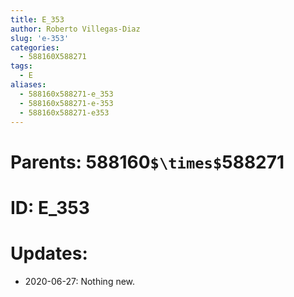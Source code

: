 ```yaml
---
title: E_353
author: Roberto Villegas-Diaz
slug: 'e-353'
categories:
  - 588160X588271
tags:
  - E
aliases:
  - 588160x588271-e_353
  - 588160x588271-e-353
  - 588160x588271-e353
---
```


# **Parents**: 588160`$\times$`588271
# **ID**: E_353
# **Updates**: 
 - 2020-06-27: Nothing new.
